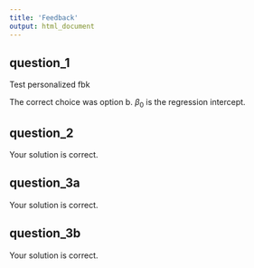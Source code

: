 ```yaml
---
title: 'Feedback'
output: html_document
---
```





## question_1
Test personalized fbk


The correct choice was option b. $\beta_0$ is the regression intercept.


## question_2

Your solution is correct.


## question_3a

Your solution is correct.


## question_3b

Your solution is correct.

